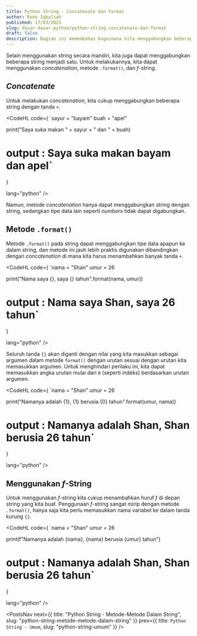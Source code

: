 ```yaml
---
title: Python String - Concatenate dan Format
author: Reno Iqbalsah
published: 17/03/2023
slug: dasar-dasar-python/python-string-concatenate-dan-format
draft: false
description: Bagian ini memembahas bagaimana kita menggabungkan beberapa string dengan concatenation, dan menggunakan metode .format() dan f-string
---
```


Selain menggunakan string secara mandiri, kita juga dapat menggabungkan beberapa string menjadi satu. Untuk melakukannya, kita dapat menggunakan
_concatenation_, metode `.format()`, dan _f_-string.

## _Concatenate_

Untuk melakukan _concatenation_, kita cukup menggabungkan beberapa string dengan tanda `+`.

<CodeHL
code={
`sayur = "bayam"
buah = "apel"

print("Saya suka makan " + sayur + " dan " + buah) 
# output : Saya suka makan bayam dan apel`
}

lang="python"
/>

Namun, metode _concatenation_ hanya dapat menggabungkan string dengan string, sedangkan tipe data lain seperti _numbers_ tidak dapat digabungkan.

## Metode `.format()`

Metode `.format()` pada string dapat menggabungkan tipe data apapun ke dalam string, dan metode ini jauh lebih praktis digunakan dibandingkan 
dengan _concatenation_ di mana kita harus menambahkan banyak tanda `+`.

<CodeHL
code={
`nama = "Shan"
umur = 26

print("Nama saya {}, saya {} tahun".format(nama, umur)) 
# output : Nama saya Shan, saya 26 tahun`
}

lang="python"
/>

Seluruh tanda `{}` akan diganti dengan nilai yang kita masukkan sebagai argumen dalam metode `format()` dengan urutan sesuai
dengan urutan kita memasukkan argumen. Untuk menghindari perilaku ini, kita dapat memasukkan angka urutan mulai dari `0` (seperti indeks) 
berdasarkan urutan argumen.

<CodeHL
code={
`nama = "Shan"
umur = 26

print("Namanya adalah {1}, {1} berusia {0} tahun".format(umur, nama)) 
# output : Namanya adalah Shan, Shan berusia 26 tahun`
}

lang="python"
/>

## Menggunakan _f_-String

Untuk menggunakan _f_-string kita cukup menambahkan huruf _f_ di depan string yang kita buat. Penggunaan _f_-string sangat mirip dengan metode `.format()`,
hanya saja kita perlu memasukkan nama variabel ke dalam tanda kurung `{}`.

<CodeHL
code={
`nama = "Shan"
umur = 26

print(f"Namanya adalah {nama}, {nama} berusia {umur} tahun") 
# output : Namanya adalah Shan, Shan berusia 26 tahun`
}

lang="python"
/>

<PostsNav
  next={{
    title: "Python String - Metode-Metode Dalam String",
    slug: "python-string-metode-metode-dalam-string"
  }}
  prev={{
    title: `Python String - Umum`,
    slug: "python-string-umum"
  }}
/>
